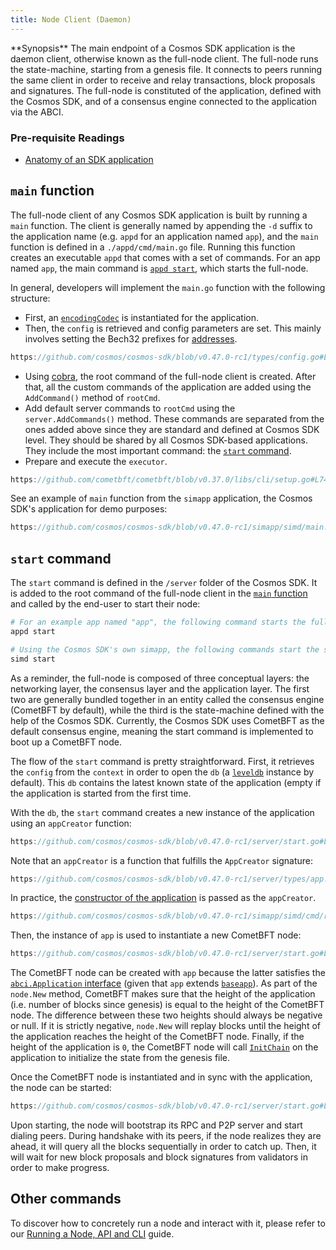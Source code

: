 ```yaml
---
title: Node Client (Daemon)
---
```

<Note>
**Synopsis**
The main endpoint of a Cosmos SDK application is the daemon client, otherwise known as the full-node client. The full-node runs the state-machine, starting from a genesis file. It connects to peers running the same client in order to receive and relay transactions, block proposals and signatures. The full-node is constituted of the application, defined with the Cosmos SDK, and of a consensus engine connected to the application via the ABCI.
</Note>

<Note>

### Pre-requisite Readings

* [Anatomy of an SDK application](/beginner/00-overview-app.md)

</Note>

## `main` function

The full-node client of any Cosmos SDK application is built by running a `main` function. The client is generally named by appending the `-d` suffix to the application name (e.g. `appd` for an application named `app`), and the `main` function is defined in a `./appd/cmd/main.go` file. Running this function creates an executable `appd` that comes with a set of commands. For an app named `app`, the main command is [`appd start`](#start-command), which starts the full-node.

In general, developers will implement the `main.go` function with the following structure:

* First, an [`encodingCodec`](06-encoding.md) is instantiated for the application.
* Then, the `config` is retrieved and config parameters are set. This mainly involves setting the Bech32 prefixes for [addresses](/beginner/03-accounts.md#addresses).

```go
https://github.com/cosmos/cosmos-sdk/blob/v0.47.0-rc1/types/config.go#L14-L29
```

* Using [cobra](https://github.com/spf13/cobra), the root command of the full-node client is created. After that, all the custom commands of the application are added using the `AddCommand()` method of `rootCmd`.
* Add default server commands to `rootCmd` using the `server.AddCommands()` method. These commands are separated from the ones added above since they are standard and defined at Cosmos SDK level. They should be shared by all Cosmos SDK-based applications. They include the most important command: the [`start` command](#start-command).
* Prepare and execute the `executor`.

```go
https://github.com/cometbft/cometbft/blob/v0.37.0/libs/cli/setup.go#L74-L78
```

See an example of `main` function from the `simapp` application, the Cosmos SDK's application for demo purposes:

```go
https://github.com/cosmos/cosmos-sdk/blob/v0.47.0-rc1/simapp/simd/main.go
```

## `start` command

The `start` command is defined in the `/server` folder of the Cosmos SDK. It is added to the root command of the full-node client in the [`main` function](#main-function) and called by the end-user to start their node:

```bash
# For an example app named "app", the following command starts the full-node.
appd start

# Using the Cosmos SDK's own simapp, the following commands start the simapp node.
simd start
```

As a reminder, the full-node is composed of three conceptual layers: the networking layer, the consensus layer and the application layer. The first two are generally bundled together in an entity called the consensus engine (CometBFT by default), while the third is the state-machine defined with the help of the Cosmos SDK. Currently, the Cosmos SDK uses CometBFT as the default consensus engine, meaning the start command is implemented to boot up a CometBFT node.

The flow of the `start` command is pretty straightforward. First, it retrieves the `config` from the `context` in order to open the `db` (a [`leveldb`](https://github.com/syndtr/goleveldb) instance by default). This `db` contains the latest known state of the application (empty if the application is started from the first time.

With the `db`, the `start` command creates a new instance of the application using an `appCreator` function:

```go
https://github.com/cosmos/cosmos-sdk/blob/v0.47.0-rc1/server/start.go#L220
```

Note that an `appCreator` is a function that fulfills the `AppCreator` signature:

```go
https://github.com/cosmos/cosmos-sdk/blob/v0.47.0-rc1/server/types/app.go#L64-L66
```

In practice, the [constructor of the application](/beginner/00-overview-app.md#constructor-function) is passed as the `appCreator`.

```go
https://github.com/cosmos/cosmos-sdk/blob/v0.47.0-rc1/simapp/simd/cmd/root.go#L254-L268
```

Then, the instance of `app` is used to instantiate a new CometBFT node:

```go
https://github.com/cosmos/cosmos-sdk/blob/v0.47.0-rc1/server/start.go#L336-L348
```

The CometBFT node can be created with `app` because the latter satisfies the [`abci.Application` interface](https://github.com/cometbft/cometbft/blob/v0.37.0/abci/types/application.go#L9-L35) (given that `app` extends [`baseapp`](00-baseapp.md)). As part of the `node.New` method, CometBFT makes sure that the height of the application (i.e. number of blocks since genesis) is equal to the height of the CometBFT node. The difference between these two heights should always be negative or null. If it is strictly negative, `node.New` will replay blocks until the height of the application reaches the height of the CometBFT node. Finally, if the height of the application is `0`, the CometBFT node will call [`InitChain`](00-baseapp.md#initchain) on the application to initialize the state from the genesis file.

Once the CometBFT node is instantiated and in sync with the application, the node can be started:

```go
https://github.com/cosmos/cosmos-sdk/blob/v0.47.0-rc1/server/start.go#L350-L352
```

Upon starting, the node will bootstrap its RPC and P2P server and start dialing peers. During handshake with its peers, if the node realizes they are ahead, it will query all the blocks sequentially in order to catch up. Then, it will wait for new block proposals and block signatures from validators in order to make progress.

## Other commands

To discover how to concretely run a node and interact with it, please refer to our [Running a Node, API and CLI](/../user/run-node/01-run-node.md) guide.
